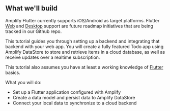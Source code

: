 ## What we'll build

<Callout warning>

Amplify Flutter currently supports iOS/Android as target platforms. Flutter [Web](https://github.com/aws-amplify/amplify-flutter/issues/234) and [Desktop](https://github.com/aws-amplify/amplify-flutter/issues/133) support are future roadmap initiatives that are being tracked in our Github repo.

</Callout>

This tutorial guides you through setting up a backend and integrating that backend with your web app. You will create a fully featured Todo app using Amplify DataStore to store and retrieve items in a cloud database, as well as receive updates over a realtime subscription.

This tutorial also assumes you have at least a working knowledge of [Flutter](https://flutter.dev/) basics.

What you will do:



* Set up a Flutter application configured with Amplify
* Create a data model and persist data to Amplify DataStore
* Connect your local data to synchronize to a cloud backend
